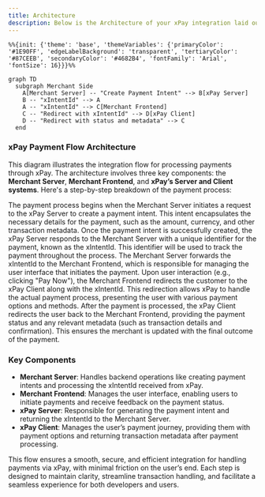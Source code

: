 ```yaml
---
title: Architecture
description: Below is the Architecture of your xPay integration laid out.
---
```


```mermaid
%%{init: {'theme': 'base', 'themeVariables': {'primaryColor': '#1E90FF', 'edgeLabelBackground': 'transparent', 'tertiaryColor': '#87CEEB', 'secondaryColor': '#4682B4', 'fontFamily': 'Arial', 'fontSize': 16}}}%%

graph TD
  subgraph Merchant Side
    A[Merchant Server] -- "Create Payment Intent" --> B[xPay Server]
    B -- "xIntentId" --> A
    A -- "xIntentId" --> C[Merchant Frontend]
    C -- "Redirect with xIntentId" --> D[xPay Client]
    D -- "Redirect with status and metadata" --> C
  end

```

### xPay Payment Flow Architecture

This diagram illustrates the integration flow for processing payments through xPay. The architecture involves three key components: the **Merchant Server**, **Merchant Frontend**, and **xPay’s Server and Client systems**. Here's a step-by-step breakdown of the payment process:

<Steps>
  <Step title="Payment Intent (Merchant Server → xPay Server)">
    The payment process begins when the Merchant Server initiates a request to
    the xPay Server to create a payment intent. This intent encapsulates the
    necessary details for the payment, such as the amount, currency, and other
    transaction metadata.
  </Step>
  <Step title="Receive Payment Intent (xPay Server → Merchant Server)">
    Once the payment intent is successfully created, the xPay Server responds to
    the Merchant Server with a unique identifier for the payment, known as the
    xIntentId. This identifier will be used to track the payment throughout the
    process.
  </Step>
  <Step title="Forward Intent ID (Merchant Server → Merchant Frontend)">
    The Merchant Server forwards the xIntentId to the Merchant Frontend, which
    is responsible for managing the user interface that initiates the payment.
  </Step>
  <Step title="Redirect to xPay Client (Merchant Frontend → xPay Client)">
    Upon user interaction (e.g., clicking "Pay Now"), the Merchant Frontend
    redirects the customer to the xPay Client along with the xIntentId. This
    redirection allows xPay to handle the actual payment process, presenting the
    user with various payment options and methods.
  </Step>
  <Step title="Process Payment & Return Metadata (xPay Client → Merchant Frontend)">
    After the payment is processed, the xPay Client redirects the user back to
    the Merchant Frontend, providing the payment status and any relevant
    metadata (such as transaction details and confirmation). This ensures the
    merchant is updated with the final outcome of the payment.
  </Step>
</Steps>

### Key Components

- **Merchant Server**: Handles backend operations like creating payment intents and processing the xIntentId received from xPay.
- **Merchant Frontend**: Manages the user interface, enabling users to initiate payments and receive feedback on the payment status.
- **xPay Server**: Responsible for generating the payment intent and returning the xIntentId to the Merchant Server.
- **xPay Client**: Manages the user’s payment journey, providing them with payment options and returning transaction metadata after payment processing.

This flow ensures a smooth, secure, and efficient integration for handling payments via xPay, with minimal friction on the user’s end. Each step is designed to maintain clarity, streamline transaction handling, and facilitate a seamless experience for both developers and users.

